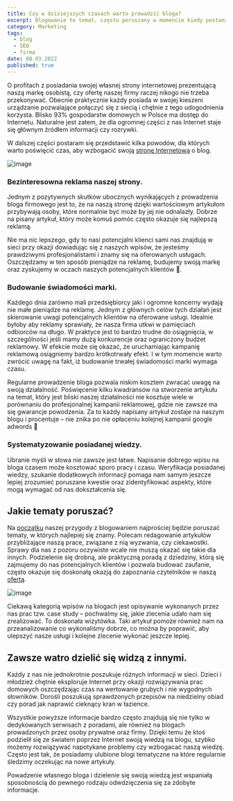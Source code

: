 ```yaml
---
title: Czy w dzisiejszych czasach warto prowadzić bloga?
excerpt: Blogowanie to temat, często poruszany w momencie kiedy postanawiamy pokazać się w Internecie. W artykule poruszam, jakie korzyści można odnieść dzięki prowadzeniu bloga.
category: Marketing
tags:
  - blog
  - SEO
  - firma
date: 08.03.2022
published: true
---
```


O profitach z posiadania swojej własnej strony internetowej prezentującą naszą markę osobistą, czy ofertę naszej firmy raczej nikogo nie trzeba przekonywać. Obecnie praktycznie każdy posiada w swojej kieszeni urządzanie pozwalające połączyć się z siecią i chętnie z tego udogodnienia korzysta. Blisko 93% gospodarstw domowych w Polsce ma dostęp do Internetu. Naturalne jest zatem, że dla ogromnej części z nas Internet staje się głównym źródłem informacji czy rozrywki.

W dalszej części postaram się przedstawić kilka powodów, dla których warto poświęcić czas, aby wzbogacić swoją [stronę Internetową](/oferta/tworzenie-stron-internetowych) o blog.

![image](/images/posts/czy-warto-prowadzic-bloga/image-1.jpg)

### Bezinteresowna reklama naszej strony.

Jednym z pozytywnych skutków ubocznych wynikających z prowadzenia bloga firmowego jest to, że na naszą stronę dzięki wartościowym artykułom przybywają osoby, które normalnie być może by jej nie odnalazły. Dobrze na pisany artykuł, który może komuś pomóc często okazuje się najlepszą reklamą.

Nie ma nic lepszego, gdy to nasi potencjalni klienci sami nas znajdują w sieci przy okazji dowiadując się z naszych wpisów, że jesteśmy prawdziwymi profesjonalistami i znamy się na oferowanych usługach. Oszczędzamy w ten sposób pieniądze na reklamę, budujemy swoją markę oraz zyskujemy w oczach naszych potencjalnych klientów 🚀.

### Budowanie świadomości marki.

Każdego dnia zarówno mali przedsiębiorcy jaki i ogromne koncerny wydają nie małe pieniądze na reklamę. Jednym z głównych celów tych działań jest skierowanie uwagi potencjalnych klientów na oferowane usługi. Idealnie byłoby aby reklamy sprawiały, że nasza firma utkwi w pamięciach odbiorców na długo. W praktyce jest to bardzo trudne do osiągnięcia, w szczególności jeśli mamy dużą konkurencje oraz ograniczony budżet reklamowy. W efekcie może się okazać, że uruchamiając kampanię reklamową osiągniemy bardzo krótkotrwały efekt. I w tym momencie warto zwrócić uwagę na fakt, iż budowanie trwałej świadomości marki wymaga czasu.

Regularne prowadzenie bloga pozwala niskim kosztem zwracać uwagę na swoją działalność. Poświęcenie kilku kwadransów na stworzenie artykułu na temat, który jest bliski naszej działalności nie kosztuje wiele w porównaniu do profesjonalnej kampanii reklamowej, gdzie nie zawsze ma się gwarancje powodzenia. Za to każdy napisany artykuł zostaje na naszym blogu i procentuje – nie znika po nie opłaceniu kolejnej kampanii google adwords 🙂

### Systematyzowanie posiadanej wiedzy.

Ubranie myśli w słowa nie zawsze jest łatwe. Napisanie dobrego wpisu na bloga czasem może kosztować sporo pracy i czasu. Weryfikacja posiadanej wiedzy, szukanie dodatkowych informacji pomaga nam samym jeszcze lepiej zrozumieć poruszane kwestie oraz zidentyfikować aspekty, które mogą wymagać od nas dokształcenia się.

## Jakie tematy poruszać?

Na [początku](https://behance.net) naszej przygody z blogowaniem najprościej będzie poruszać tematy, w których najlepiej się znamy. Polecam redagowanie artykułów przybliżające naszą prace, związane z nią wyzwania, czy ciekawostki. Sprawy dla nas z pozoru oczywiste wcale nie muszą okazać się takie dla innych. Podzielenie się drobną, ale praktyczną poradą z dziedziny, którą się zajmujemy do nas potencjalnych klientów i pozwala budować zaufanie, często okazuje się doskonałą okazją do zapoznania czytelników w naszą [ofertą](/oferta).

![image](/images/posts/czy-warto-prowadzic-bloga/image-2.jpg)

Ciekawą kategorią wpisów na blogach jest opisywanie wykonanych przez nas prac tzw. case study – pochwalmy się, jakie zlecenia udało nam się zrealizować. To doskonała wizytówka. Taki artykuł pomoże również nam na przeanalizowanie co wykonaliśmy dobrze, co można by poprawić, aby ulepszyć nasze usługi i kolejne zlecenie wykonać jeszcze lepiej.

## Zawsze watro dzielić się widzą z innymi.

Każdy z nas nie jednokrotnie poszukuje różnych informacji w sieci. Dzieci i młodzież chętnie eksploruje Internet przy okazji rozwiązywania prac domowych oszczędzając czas na wertowanie grubych i nie wygodnych słowników. Dorośli poszukują sprawdzonych przepisów na niedzielny obiad czy porad jak naprawić cieknący kran w łazience.

Wszystkie powyższe informacje bardzo często znajdują się nie tylko w dedykowanych serwisach z poradami, ale również na blogach prowadzonych przez osoby prywatne oraz firmy. Dzięki temu że ktoś podzielił się ze światem poprzez Internet swoją wiedzą na blogu, szybko możemy rozwiązywać napotykane problemy czy wzbogacać naszą wiedzę. Często jest tak, że posiadamy ulubione blogi tematyczne na które regularnie śledzimy oczekując na nowe artykuły.

Powadzenie własnego bloga i dzielenie się swoją wiedzą jest wspaniałą sposobnością do pewnego rodzaju odwdzięczenia się za zdobyte informacje.

